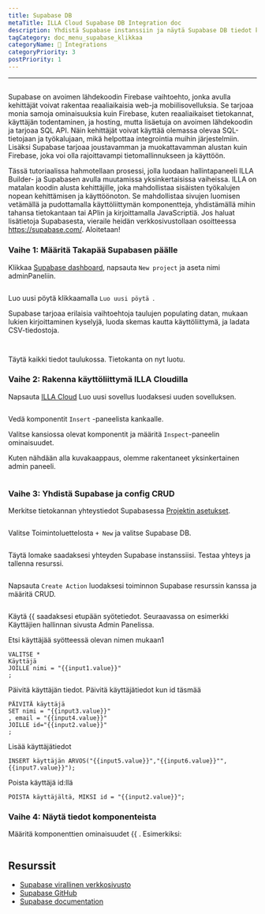 ```yaml
---
title: Supabase DB
metaTitle: ILLA Cloud Supabase DB Integration doc
description: Yhdistä Supabase instanssiin ja näytä Supabase DB tiedot komponenteilla
tagCategory: doc_menu_supabase_klikkaa
categoryName: 🔨 Integrations
categoryPriority: 3
postPriority: 1
---
```


* * *

## <Heading hidden>Supabase DB</Heading>

Supabase on avoimen lähdekoodin Firebase vaihtoehto, jonka avulla kehittäjät voivat rakentaa reaaliaikaisia web-ja mobiilisovelluksia. Se tarjoaa monia samoja ominaisuuksia kuin Firebase, kuten reaaliaikaiset tietokannat, käyttäjän todentaminen, ja hosting, mutta lisäetuja on avoimen lähdekoodin ja tarjoaa SQL API. Näin kehittäjät voivat käyttää olemassa olevaa SQL-tietojaan ja työkalujaan, mikä helpottaa integrointia muihin järjestelmiin. Lisäksi Supabase tarjoaa joustavamman ja muokattavamman alustan kuin Firebase, joka voi olla rajoittavampi tietomallinnukseen ja käyttöön.

Tässä tutoriaalissa hahmotellaan prosessi, jolla luodaan hallintapaneeli ILLA Builder- ja Supabasen avulla muutamissa yksinkertaisissa vaiheissa. ILLA on matalan koodin alusta kehittäjille, joka mahdollistaa sisäisten työkalujen nopean kehittämisen ja käyttöönoton. Se mahdollistaa sivujen luomisen vetämällä ja pudottamalla käyttöliittymän komponentteja, yhdistämällä mihin tahansa tietokantaan tai APIin ja kirjoittamalla JavaScriptiä. Jos haluat lisätietoja Supabasesta, vieraile heidän verkkosivustollaan osoitteessa <https://supabase.com/>. Aloitetaan!

### Vaihe 1: Määritä Takapää Supabasen päälle

Klikkaa [Supabase dashboard](https://app.supabase.com/projects), napsauta `New project` ja aseta nimi adminPaneliin.

<img
  src='https://cdn.illacloud.com/official-website/img/docs/assemble/supabase1.png'
  alt=""
/>

Luo uusi pöytä klikkaamalla `Luo uusi pöytä `.

Supabase tarjoaa erilaisia vaihtoehtoja taulujen populating datan, mukaan lukien kirjoittaminen kyselyjä, luoda skemas kautta käyttöliittymä, ja ladata CSV-tiedostoja.

<img
  src='https://cdn.illacloud.com/official-website/img/docs/assemble/supabase2.png'
  alt=""
/>

<img
  src='https://cdn.illacloud.com/official-website/img/docs/assemble/supabase3.png'
  alt=""
/>

Täytä kaikki tiedot taulukossa. Tietokanta on nyt luotu.

### Vaihe 2: Rakenna käyttöliittymä ILLA Cloudilla

Napsauta [ILLA Cloud](https://cloud.illacloud.com) Luo uusi sovellus luodaksesi uuden sovelluksen.

<img
  src='https://cdn.illacloud.com/official-website/img/docs/assemble/supabase4.png'
  alt=""
/>

Vedä komponentit `Insert` -paneelista kankaalle.

Valitse kansiossa olevat komponentit ja määritä `Inspect`-paneelin ominaisuudet.

Kuten nähdään alla kuvakaappaus, olemme rakentaneet yksinkertainen admin paneeli.

<img
  src='https://cdn.illacloud.com/official-website/img/docs/assemble/supabase5.png'
  alt=""
/>

### Vaihe 3: Yhdistä Supabase ja config CRUD

Merkitse tietokannan yhteystiedot Supabasessa [Projektin asetukset](https://app.supabase.com/project/hdcfnsxpwwgboqomdrhp/settings/database).

<img
  src='https://cdn.illacloud.com/official-website/img/docs/assemble/supabase6.png'
  alt=""
/>

Valitse Toimintoluettelosta `+ New` ja valitse Supabase DB.

<img
  src='https://cdn.illacloud.com/official-website/img/docs/assemble/supabase7.png'
  alt=""
/>

Täytä lomake saadaksesi yhteyden Supabase instanssiisi. Testaa yhteys ja tallenna resurssi.

<img
  src='https://cdn.illacloud.com/official-website/img/docs/assemble/supabase8.png'
  alt=""
/>

Napsauta `Create Action` luodaksesi toiminnon Supabase resurssin kanssa ja määritä CRUD.

<img
  src='https://cdn.illacloud.com/official-website/img/docs/assemble/supabase9.png'
  alt=""
/>

Käytä {{ saadaksesi etupään syötetiedot. Seuraavassa on esimerkki Käyttäjien hallinnan sivusta Admin Panelissa.

Etsi käyttäjää syötteessä olevan nimen mukaan1

```
VALITSE *
Käyttäjä
JOILLE nimi = "{{input1.value}}"
;
```

Päivitä käyttäjän tiedot. Päivitä käyttäjätiedot kun id täsmää

```
PÄIVITÄ käyttäjä
SET nimi = "{{input3.value}}"
, email = "{{input4.value}}"
JOILLE id="{{input2.value}}"
;
```

Lisää käyttäjätiedot

```
INSERT käyttäjän ARVOS("{{input5.value}}","{{input6.value}}"",{{input7.value}}");
```

Poista käyttäjä id:llä

```
POISTA käyttäjältä, MIKSI id = "{{input2.value}}";
```

### Vaihe 4: Näytä tiedot komponenteista

Määritä komponenttien ominaisuudet {{ . Esimerkiksi:

<img
  src='https://cdn.illacloud.com/official-website/img/docs/assemble/supabase10.png'
  alt=""
/>

## Resurssit

-   [Supabase virallinen verkkosivusto](https://supabase.com/)
-   [Supabase GitHub](https://github.com/supabase/supabase)
-   [Supabase documentation](https://supabase.com/docs)
